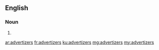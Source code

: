 ==English==

===Noun===
{{head|en|plural}}

# {{plural of|advertizer|lang=en}}

[[ar:advertizers]]
[[fr:advertizers]]
[[ku:advertizers]]
[[mg:advertizers]]
[[my:advertizers]]